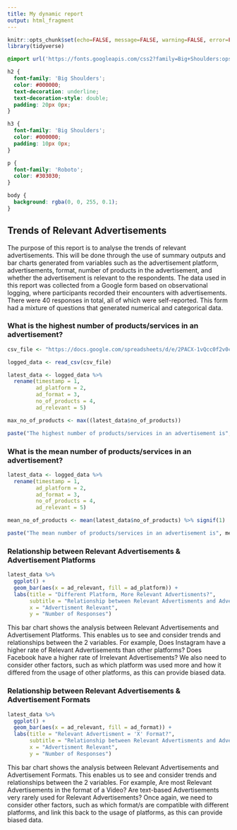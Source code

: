 ```yaml
---
title: My dynamic report
output: html_fragment
---
```


```r
knitr::opts_chunk$set(echo=FALSE, message=FALSE, warning=FALSE, error=FALSE)
library(tidyverse)
```

```css
@import url('https://fonts.googleapis.com/css2?family=Big+Shoulders:opsz,wght@10..72,100..900&family=Roboto:ital,wght@0,100..900;1,100..900&display=swap');

h2 {
  font-family: 'Big Shoulders';
  color: #000000;
  text-decoration: underline;
  text-decoration-style: double;
  padding: 20px 0px;
}

h3 {
  font-family: 'Big Shoulders';
  color: #000000;
  padding: 10px 0px;
}

p {
  font-family: 'Roboto';
  color: #303030;
}

body {
  background: rgba(0, 0, 255, 0.1);
}
```

## Trends of Relevant Advertisements

The purpose of this report is to analyse the trends of relevant advertisements. This will be done through the use of summary outputs and bar charts generated from variables such as the advertisement platform, advertisements, format, number of products in the advertisement, and whether the advertisement is relevant to the respondents. The data used in this report was collected from a Google form based on observational logging, where participants recorded their encounters with advertisements. There were 40 responses in total, all of which were self-reported. This form had a mixture of questions that generated numerical and categorical data.

### What is the highest number of products/services in an advertisement?

```r
csv_file <- "https://docs.google.com/spreadsheets/d/e/2PACX-1vQcc0f2v0cXF-PM2BNc34h6GFF2lN2yMfnAy2Svfmi2V51CFOPZqJy6ANSFLJMvCQl98dDGaFNI2mat/pub?output=csv"

logged_data <- read_csv(csv_file)

latest_data <- logged_data %>%
  rename(timestamp = 1,
         ad_platform = 2,
         ad_format = 3,
         no_of_products = 4,
         ad_relevant = 5)

max_no_of_products <- max((latest_data$no_of_products))

paste("The highest number of products/services in an advertisement is", max_no_of_products)
```


### What is the mean number of products/services in an advertisement?

```r
latest_data <- logged_data %>%
  rename(timestamp = 1,
         ad_platform = 2,
         ad_format = 3,
         no_of_products = 4,
         ad_relevant = 5)

mean_no_of_products <- mean(latest_data$no_of_products) %>% signif(1)

paste("The mean number of products/services in an advertisement is", mean_no_of_products, "(rounded to 1 significant figure)")
```

### Relationship between Relevant Advertisements & Advertisement Platforms 

```r
latest_data %>%
  ggplot() + 
  geom_bar(aes(x = ad_relevant, fill = ad_platform)) +
  labs(title = "Different Platform, More Relevant Advertisments?",
       subtitle = "Relationship between Relevant Advertisments and Advertisment Platforms",
       x = "Advertisment Relevant",
       y = "Number of Responses")
```

This bar chart shows the analysis between Relevant Advertisements and Advertisement Platforms. This enables us to see and consider trends and relationships between the 2 variables. For example, Does Instagram have a higher rate of Relevant Advertisements than other platforms? Does Facebook have a higher rate of Irrelevant Advertisements? We also need to consider other factors, such as which platform was used more and how it differed from the usage of other platforms, as this can provide biased data. 


### Relationship between Relevant Advertisements & Advertisement Formats 

```r
latest_data %>%
  ggplot() + 
  geom_bar(aes(x = ad_relevant, fill = ad_format)) +
  labs(title = "Relevant Advertisment = 'X' Format?",
       subtitle = "Relationship between Relevant Advertisments and Advertisment Formats",
       x = "Advertisment Relevant",
       y = "Number of Responses")
```

This bar chart shows the analysis between Relevant Advertisements and Advertisement Formats. This enables us to see and consider trends and relationships between the 2 variables. For example, Are most Relevant Advertisements in the format of a Video? Are text-based Advertisements very rarely used for Relevant Advertisements? Once again, we need to consider other factors, such as which format/s are compatible with different platforms, and link this back to the usage of platforms, as this can provide biased data. 

```r
```

